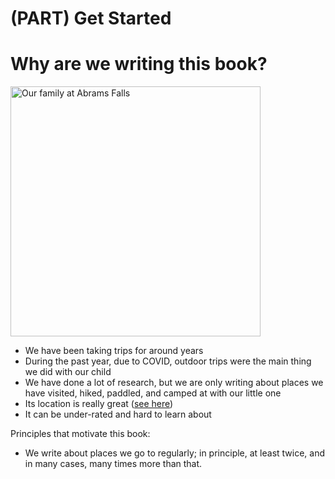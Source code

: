 # (PART) Get Started {-}

# Why are we writing this book? {#why}

<img src="img/abrams-family.jpg" alt="Our family at Abrams Falls" width="400"/>

- We have been taking trips for around years
- During the past year, due to COVID, outdoor trips were the main thing we did with our child
- We have done a lot of research, but we are only writing about places we have visited, hiked, paddled, and camped at with our little one
- Its location is really great ([see here](https://recreationlinks.org/wp-content/uploads/2019/03/Outdoor_RecMap-MapSide__2ndEdition_04jul2018.pdf))
- It can be under-rated and hard to learn about

Principles that motivate this book:

- We write about places we go to regularly; in principle, at least twice, and in many cases, many times more than that.
